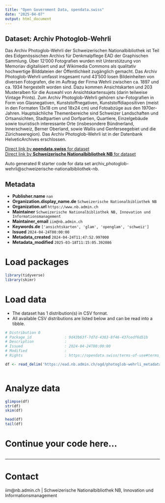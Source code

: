 ```yaml
---
title: "Open Government Data, opendata.swiss"
date: "2025-04-07"
output: html_document
---
```


## Dataset: Archiv Photoglob-Wehrli

Das Archiv Photoglob-Wehrli der Schweizerischen Nationalbibliothek ist Teil des Eidgenössischen Archivs für Denkmalpflege EAD der Graphischen Sammlung. Über 12'000 Fotografien wurden mit Unterstützung von Memoriav digitalisiert und auf Wikimedia Commons als qualitativ hochwertige Bilddateien der Öffentlichkeit zugänglich gemacht. Das Archiv Photoglob-Wehrli umfasst insgesamt rund 43'500 losen Bildeinheiten von diversen Fotografen, die im Auftrag der Firma Wehrli zwischen ca. 1897 und ca. 1934 hergestellt worden sind. Dazu kommen Ansichtskarten und 203 Musteralben für die Auswahl von Ansichtskartensujets (darin teilweise Vintage Prints). Zum Archiv Photoglob-Wehrli gehören s/w-Fotografien in Form von Glasnegativen, Kunststoffnegativen, Kunststoffdiapositiven (meist in den Formaten 13x18 cm und 18x24 cm) und Fotoabzüge aus den 1970er-Jahren. Hauptsächliche Themenbereiche sind Schweizer Landschaften und Ortsansichten, Stadtpartien und Dorfpartien, Quartiere, Einzelgebäude sowie touristisch interessante Orte (insbesondere Bündnerland, Innerschweiz, Berner Oberland, sowie Wallis und Genferseegebiet und die Zürichseeregion). Das Archiv Photoglob-Wehrli ist in der Datenbank HelveticArchives erschlossen.

[Direct link by **opendata.swiss** for dataset](https://opendata.swiss/de/dataset/archiv_photoglob-wehrli)<br>
[Direct link by **Schweizerische Nationalbibliothek NB** for dataset](https://www.nb.admin.ch/snl/de/home/ueber-uns/gs/sammlungen/fotografien/photoglob-wehrli.html)

Auto generated R starter code for data set archiv_photoglob-wehrli@schweizerische-nationalbibliothek-nb.

## Metadata

- **Publisher.name** `nan`
- **Organization.display_name.de** `Schweizerische Nationalbibliothek NB`
- **Organization.url** `https://www.nb.admin.ch`
- **Maintainer** `Schweizerische Nationalbibliothek NB, Innovation und Informationsmanagement`
- **Maintainer_email** `iim@nb.admin.ch`
- **Keywords.de** `['ansichtskarten', 'glam', 'openglam', 'schweiz']`
- **Issued** `2024-04-24T00:00:00`
- **Metadata_created** `2024-04-24T11:47:52.997000`
- **Metadata_modified** `2025-03-18T11:15:05.392086`


# Load packages

```r

library(tidyverse)
library(skimr)

```

# Load data

-   The dataset has 1 distribution(s) in CSV format.
-   All available CSV distributions are listed below and can be read into a tibble.

```r

# Distribution 0
# Package_id               : 9d43b63f-7d7d-4363-8f46-437cedf6d51b
# Description              : 
# Issued                   : 2024-04-24T00:00:00
# Modified                 : 
# Rights                   : https://opendata.swiss/terms-of-use#terms_open

df <- read_delim('https://ead.nb.admin.ch/ogd/photoglob-wehrli_metadata.csv')



```

# Analyze data

```r

glimpse(df)
str(df)
skim(df)

head(df)
tail(df)

```

# Continue your code here...

```r

```

------------------------------------------------------------------------

# Contact

iim@nb.admin.ch | Schweizerische Nationalbibliothek NB, Innovation und Informationsmanagement
